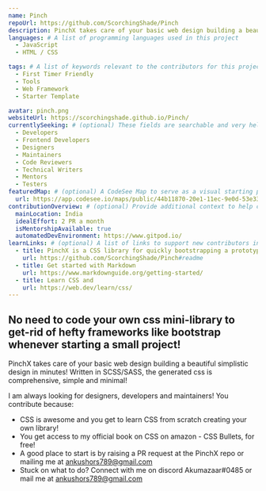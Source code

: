 ```yaml
---
name: Pinch
repoUrl: https://github.com/ScorchingShade/Pinch
description: PinchX takes care of your basic web design building a beautiful simplistic design in minutes! Written in SCSS/SASS, the generated css is comprehensive, simple and minimal!
languages: # A list of programming languages used in this project
  - JavaScript
  - HTML / CSS

tags: # A list of keywords relevant to the contributors for this project
  - First Timer Friendly
  - Tools
  - Web Framework
  - Starter Template

avatar: pinch.png
websiteUrl: https://scorchingshade.github.io/Pinch/
currentlySeeking: # (optional) These fields are searchable and very helpful for contributors to match well with your project
  - Developers
  - Frontend Developers
  - Designers
  - Maintainers
  - Code Reviewers
  - Technical Writers
  - Mentors
  - Testers
featuredMap: # (optional) A CodeSee Map to serve as a visual starting point for contributors
  url: https://app.codesee.io/maps/public/44b11870-20e1-11ec-9e0d-53e330c73b66
contributionOverview: # (optional) Provide additional context to help contributors match well with your project
  mainLocation: India
  idealEffort: 2 PR a month
  isMentorshipAvailable: true
  automatedDevEnvironment: https://www.gitpod.io/
learnLinks: # (optional) A list of links to support new contributors in learning about your project and tech stack and culture / community
  - title: PinchX is a CSS library for quickly bootstrapping a prototype app
    url: https://github.com/ScorchingShade/Pinch#readme
  - title: Get started with Markdown
    url: https://www.markdownguide.org/getting-started/
  - title: Learn CSS and
    url: https://web.dev/learn/css/
---
```


<!-- Divide your content into sections using our handy shortcodes. Each section is optional -->

<Overview>

## No need to code your own css mini-library to get-rid of hefty frameworks like bootstrap whenever starting a small project!
PinchX takes care of your basic web design building a beautiful simplistic design in minutes!
Written in SCSS/SASS, the generated css is comprehensive, simple and minimal!
</Overview>

<Contributing>

I am always looking for designers, developers and maintainers! You contribute because:

- CSS is awesome and you get to learn CSS from scratch creating your own library!
- You get access to my official book on CSS on amazon - CSS Bullets, for free!
- A good place to start is by raising a PR request at the PinchX repo or mailing me at ankushors789@gmail.com
- Stuck on what to do? Connect with me on discord Akumazaar#0485 or mail me at ankushors789@gmail.com



</Contributing>
